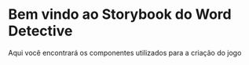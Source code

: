 
<Meta title="Introdução" />

# Bem vindo ao Storybook do Word Detective

Aqui você encontrará os componentes utilizados para a criação do jogo
